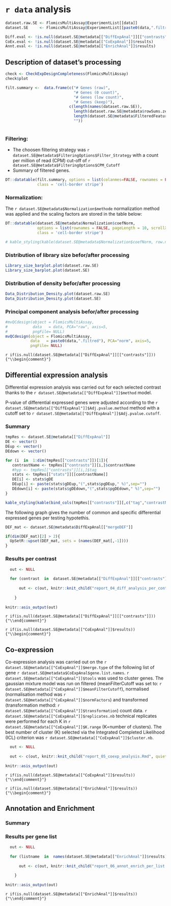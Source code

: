 # `r data` analysis

```r

dataset.raw.SE <- FlomicsMultiAssay@ExperimentList[[data]]
dataset.SE     <- FlomicsMultiAssay@ExperimentList[[paste0(data,".filtred")]]

Diff.eval <- !is.null(dataset.SE@metadata[["DiffExpAnal"]][["contrasts"]])
CoEx.eval <- !is.null(dataset.SE@metadata[["CoExpAnal"]]$results)
Annt.eval <- !is.null(dataset.SE@metadata[["EnrichAnal"]]$results)

```


## Description of dataset's processing


```r

check <- CheckExpDesignCompleteness(FlomicsMultiAssay)
check$plot

filt.summary <-  data.frame(c("# Genes (raw)",
                              "# Genes (0 count)",
                              "# Genes (low count)",
                              "# Genes (keep)"),
                            c(length(names(dataset.raw.SE)),
                              length(dataset.raw.SE@metadata$rowSums.zero),
                              length(dataset.SE@metadata$FilteredFeatures),
                              ""))
           
```

### Filtering:

* The choosen filtering strategy was `r dataset.SE@metadata$FilteringOptions$Filter_Strategy` with a count per million of read (CPM) cut-off of `r dataset.SE@metadata$FilteringOptions$CPM_Cutoff` 
* Summary of filtered genes.

```r
DT::datatable(filt.summary, options = list(colanmes=FALSE, rownames = FALSE, pageLength = 10, scrollX = T, dom = 'tip'),
              class = 'cell-border stripe')
```


### Normalization:

The `r dataset.SE@metadata$Normalization$methode` normalization method 
was applied and the scaling factors are stored in the table below:

```r

DT::datatable(dataset.SE@metadata$Normalization$coefNorm, 
              options = list(rownames = FALSE, pageLength = 10, scrollX = T, dom = 'tip'),
              class = 'cell-border stripe')

# kable_styling(kable(dataset.SE@metadata$Normalization$coefNorm, row.names=FALSE, caption=NULL, format="html"), font_size=12,full_width = F, position = "left")

```

### Distribution of library size befor/after processing

```r
Library_size_barplot.plot(dataset.raw.SE)
Library_size_barplot.plot(dataset.SE)
```

### Distribution of density befor/after processing

```r

Data_Distribution_Density.plot(dataset.raw.SE)
Data_Distribution_Density.plot(dataset.SE)
```


### Principal component analysis befor/after processing

```r
#mvQCdesign(object = FlomicsMultiAssay,
#           data   = data, PCA="raw", axis=5, 
#           pngFile= NULL) 
mvQCdesign(object = FlomicsMultiAssay,
           data   = paste0(data,".filtred"), PCA="norm", axis=5, 
           pngFile= NULL) 
```



`r if(is.null(dataset.SE@metadata[["DiffExpAnal"]][["contrasts"]])) {"\\begin{comment}"}`

## Differential expression analysis

Differential expression analysis was carried out for each selected contrast thanks to the `r dataset.SE@metadata[["DiffExpAnal"]]$method` model. 

P-value of differential expressed genes were adjusted according to the `r dataset.SE@metadata[["DiffExpAnal"]]$Adj.pvalue.method` method
with a cutoff set to `r dataset.SE@metadata[["DiffExpAnal"]]$Adj.pvalue.cutoff`.

### Summary

```r

tmpRes <- dataset.SE@metadata[["DiffExpAnal"]]
DE <- vector()
DEup <- vector()
DEdown <- vector()

for (i  in  1:dim(tmpRes[["contrasts"]])[1]){
   contrastName <- tmpRes[["contrasts"]][i,]$contrastName
   #hyp <- tmpRes[["contrasts"]][i,]$tag
   stats <- tmpRes[["stats"]][[contrastName]]
   DE[i] <- stats$gDE
   DEup[i] <- paste(stats$gDEup,"(",stats$pgDEup," %)",sep="")
   DEdown[i] <- paste(stats$gDEdown,"(",stats$pgDEdown," %)",sep="")
}

```


```r
kable_styling(kable(bind_cols(tmpRes[["contrasts"]][,c("tag","contrastName")], data.frame("Nb DE"=DE,"Nb DEup"=DEup,"Nb DEdown"=DEdown)), row.names=FALSE, caption=NULL, format="html"), font_size=12)

```


The following graph gives the number of common and specific differential expressed genes per testing hypotethis.



```r
DEF_mat <- dataset.SE@metadata$DiffExpAnal[["mergeDEF"]]

if(dim(DEF_mat)[2] > 2){
  UpSetR::upset(DEF_mat, sets = (names(DEF_mat[,-1]))) 
}
```

### Results per contrast

```r

  out <- NULL
  
  for (contrast  in  dataset.SE@metadata[["DiffExpAnal"]][["contrasts"]]$contrastName) {
    
      out <- c(out, knitr::knit_child("report_04_diff_analysis_per_contrast.Rmd", quiet=TRUE))  
      
    }
    
knitr::asis_output(out)
```

`r if(is.null(dataset.SE@metadata[["DiffExpAnal"]][["contrasts"]])) {"\\end{comment}"}`

`r if(is.null(dataset.SE@metadata[["CoExpAnal"]]$results))  {"\\begin{comment}"}`


## Co-expression

Co-expression analysis was carried out on the `r dataset.SE@metadata[["CoExpAnal"]]$merge.type`
of the following list of gene `r dataset.SE@metadata$CoExpAnal$gene.list.names`. 
`r dataset.SE@metadata[["CoExpAnal"]]$tools` was used to cluster genes. 
The gaussian mixture model was run on filtered (meanFilterCutoff was set to: `r dataset.SE@metadata[["CoExpAnal"]]$meanFilterCutoff`), 
normalised (normalisation method was `r dataset.SE@metadata[["CoExpAnal"]]$normFactors`) 
and transformed (transformation method: `r dataset.SE@metadata[["CoExpAnal"]]$transformation`) count data.
`r dataset.SE@metadata[["CoExpAnal"]]$replicates.nb` technical replicates were performed for each K in `r dataset.SE@metadata[["CoExpAnal"]]$K.range` (K=number of clusters). 
The best number of cluster (K) selected via the Integrated Completed Likelihood (ICL) criterion 
was `r dataset.SE@metadata[["CoExpAnal"]]$cluster.nb`.

```r

  out <- NULL
 
  out <- c(out, knitr::knit_child("report_05_coexp_analysis.Rmd", quiet=TRUE))  
    
knitr::asis_output(out)

```

`r if(is.null(dataset.SE@metadata[["CoExpAnal"]]$results)) {"\\end{comment}"}`

`r if(is.null(dataset.SE@metadata[["EnrichAnal"]]$results)) {"\\begin{comment}"}`

## Annotation and Enrichment

### Summary


### Results per gene list

```r

  out <- NULL
  
  for (listname  in  names(dataset.SE@metadata[["EnrichAnal"]]$results)){
    
      out <- c(out, knitr::knit_child("report_06_annot_enrich_per_list.Rmd", quiet=TRUE))  
      
    }
    
knitr::asis_output(out)

```

`r if(is.null(dataset.SE@metadata[["EnrichAnal"]]$results))  {"\\end{comment}"}`

